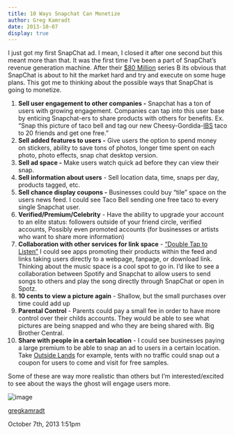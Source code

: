 ```yaml
---
title: 10 Ways Snapchat Can Monetize
author: Greg Kamradt
date: 2013-10-07
display: true
---
```


I just got my first SnapChat ad. I mean, I closed it after one second but this meant more than that. It was the first time I’ve been a part of SnapChat’s revenue generation machine. After their [$80 Million](http://techcrunch.com/2013/06/22/source-snapchat-snaps-up-80m-from-ivp-at-a-800m-valuation/) series B its obvious that SnapChat is about to hit the market hard and try and execute on some huge plans. This got me to thinking about the possible ways that SnapChat is going to monetize.


1. **Sell user engagement to other companies \-** Snapchat has a ton of users with growing engagement. Companies can tap into this user base by enticing Snapchat\-ers to share products with others for benefits. Ex. “Snap this picture of taco bell and tag our new Cheesy\-Gordida\-[IBS](https://www.google.com/search?q=irritable+bowel+syndrome&oq=iratable&aqs=chrome.2.69i57j0l5.2370j0&sourceid=chrome&espvd=210&es_sm=93&ie=UTF-8) taco to 20 friends and get one free.”
2. **Sell added features to users \-** Give users the option to spend money on stickers, ability to save tons of photos, longer time spent on each photo, photo effects, snap chat desktop version.
3. **Sell ad space \-** Make users watch quick ad before they can view their snap.
4. **Sell information about users** \- Sell location data, time, snaps per day, products tagged, etc.
5. **Sell chance display coupons \-** Businesses could buy “tile” space on the users news feed. I could see Taco Bell sending one free taco to every single Snapchat user.
6. **Verified/Premium/Celebrity** \- Have the ability to upgrade your account to an elite status: followers outside of your friend circle, verified accounts, Possibly even promoted accounts (for businesses or artists who want to share more information)
7. **Collaboration with other services for link space** \- [“Double Tap to Listen”](http://techcrunch.com/2013/10/03/with-an-eye-on-revenue-snapchat-experiments-with-a-click-to-buy-button/) I could see apps promoting their products within the feed and links taking users directly to a webpage, fanpage, or download link. Thinking about the music space is a cool spot to go in. I’d like to see a collaboration between Spotify and Snapchat to allow users to send songs to others and play the song directly through SnapChat or open in Spotz.
8. **10 cents to view a picture again** \- Shallow, but the small purchases over time could add up
9. **Parental Control** \- Parents could pay a small fee in order to have more control over their childs accounts. They would be able to see what pictures are being snapped and who they are being shared with. Big Brother Central.
10. **Share with people in a certain location** \- I could see businesses paying a large premium to be able to snap an ad to users in a certain location. Take [Outside Lands](http://www.sfoutsidelands.com/home/) for example, tents with no traffic could snap out a coupon for users to come and visit for free samples.


Some of these are way more realistic than others but I’m interested/excited to see about the ways the ghost will engage users more. 


![image](/images/63386547331_0.png)


[gregkamradt](http://tmblr.co/mwSrh5Xlgcv97dDWQuLTArA)




 October 7th, 2013 1:51pm